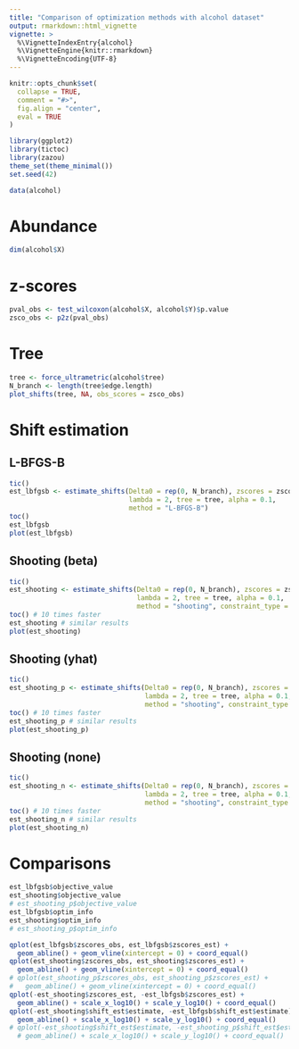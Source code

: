 ```yaml
---
title: "Comparison of optimization methods with alcohol dataset"
output: rmarkdown::html_vignette
vignette: >
  %\VignetteIndexEntry{alcohol}
  %\VignetteEngine{knitr::rmarkdown}
  %\VignetteEncoding{UTF-8}
---
```


```r
knitr::opts_chunk$set(
  collapse = TRUE,
  comment = "#>", 
  fig.align = "center",
  eval = TRUE
)
```

```r
library(ggplot2)
library(tictoc)
library(zazou)
theme_set(theme_minimal())
set.seed(42)
```


```r
data(alcohol)
```

# Abundance 

```r
dim(alcohol$X)
```


# z-scores

```r
pval_obs <- test_wilcoxon(alcohol$X, alcohol$Y)$p.value
zsco_obs <- p2z(pval_obs)
```

# Tree

```r
tree <- force_ultrametric(alcohol$tree)
N_branch <- length(tree$edge.length)
plot_shifts(tree, NA, obs_scores = zsco_obs)
```

# Shift estimation

## L-BFGS-B


```r
tic()
est_lbfgsb <- estimate_shifts(Delta0 = rep(0, N_branch), zscores = zsco_obs,
                              lambda = 2, tree = tree, alpha = 0.1,
                              method = "L-BFGS-B")
toc()
est_lbfgsb
plot(est_lbfgsb)
```

## Shooting (beta)

```r
tic()
est_shooting <- estimate_shifts(Delta0 = rep(0, N_branch), zscores = zsco_obs,
                                lambda = 2, tree = tree, alpha = 0.1,
                                method = "shooting", constraint_type = "beta")
toc() # 10 times faster
est_shooting # similar results
plot(est_shooting)
```

## Shooting (yhat)

```r
tic()
est_shooting_p <- estimate_shifts(Delta0 = rep(0, N_branch), zscores = zsco_obs,
                                  lambda = 2, tree = tree, alpha = 0.1,
                                  method = "shooting", constraint_type = "yhat")
toc() # 10 times faster
est_shooting_p # similar results
plot(est_shooting_p)
```

## Shooting (none)

```r
tic()
est_shooting_n <- estimate_shifts(Delta0 = rep(0, N_branch), zscores = zsco_obs,
                                  lambda = 2, tree = tree, alpha = 0.1,
                                  method = "shooting", constraint_type = "none")
toc() # 10 times faster
est_shooting_n # similar results
plot(est_shooting_n)
```

# Comparisons


```r
est_lbfgsb$objective_value
est_shooting$objective_value
# est_shooting_p$objective_value
est_lbfgsb$optim_info
est_shooting$optim_info
# est_shooting_p$optim_info
```


```r
qplot(est_lbfgsb$zscores_obs, est_lbfgsb$zscores_est) +
  geom_abline() + geom_vline(xintercept = 0) + coord_equal()
qplot(est_shooting$zscores_obs, est_shooting$zscores_est) +
  geom_abline() + geom_vline(xintercept = 0) + coord_equal()
# qplot(est_shooting_p$zscores_obs, est_shooting_p$zscores_est) +
#   geom_abline() + geom_vline(xintercept = 0) + coord_equal()
qplot(-est_shooting$zscores_est, -est_lbfgsb$zscores_est) +
  geom_abline() + scale_x_log10() + scale_y_log10() + coord_equal()
qplot(-est_shooting$shift_est$estimate, -est_lbfgsb$shift_est$estimate) +
  geom_abline() + scale_x_log10() + scale_y_log10() + coord_equal()
# qplot(-est_shooting$shift_est$estimate, -est_shooting_p$shift_est$estimate) +
  # geom_abline() + scale_x_log10() + scale_y_log10() + coord_equal()
```


